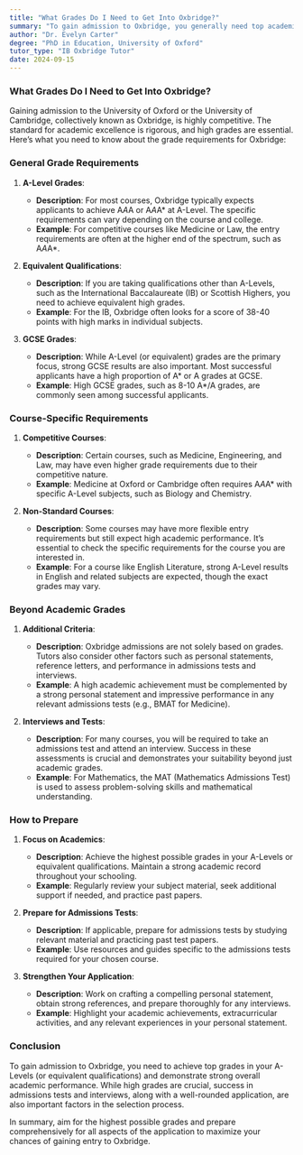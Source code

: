```yaml
---
title: "What Grades Do I Need to Get Into Oxbridge?"
summary: "To gain admission to Oxbridge, you generally need top academic grades. The exact requirements can vary by course and college, but achieving high A-Level (or equivalent) grades and strong academic performance is crucial."
author: "Dr. Evelyn Carter"
degree: "PhD in Education, University of Oxford"
tutor_type: "IB Oxbridge Tutor"
date: 2024-09-15
---
```


### What Grades Do I Need to Get Into Oxbridge?

Gaining admission to the University of Oxford or the University of Cambridge, collectively known as Oxbridge, is highly competitive. The standard for academic excellence is rigorous, and high grades are essential. Here’s what you need to know about the grade requirements for Oxbridge:

### General Grade Requirements

1. **A-Level Grades**:
   - **Description**: For most courses, Oxbridge typically expects applicants to achieve A*A*A or A*A*A* at A-Level. The specific requirements can vary depending on the course and college.
   - **Example**: For competitive courses like Medicine or Law, the entry requirements are often at the higher end of the spectrum, such as A*A*A*.

2. **Equivalent Qualifications**:
   - **Description**: If you are taking qualifications other than A-Levels, such as the International Baccalaureate (IB) or Scottish Highers, you need to achieve equivalent high grades.
   - **Example**: For the IB, Oxbridge often looks for a score of 38-40 points with high marks in individual subjects.

3. **GCSE Grades**:
   - **Description**: While A-Level (or equivalent) grades are the primary focus, strong GCSE results are also important. Most successful applicants have a high proportion of A* or A grades at GCSE.
   - **Example**: High GCSE grades, such as 8-10 A*/A grades, are commonly seen among successful applicants.

### Course-Specific Requirements

1. **Competitive Courses**:
   - **Description**: Certain courses, such as Medicine, Engineering, and Law, may have even higher grade requirements due to their competitive nature.
   - **Example**: Medicine at Oxford or Cambridge often requires A*A*A* with specific A-Level subjects, such as Biology and Chemistry.

2. **Non-Standard Courses**:
   - **Description**: Some courses may have more flexible entry requirements but still expect high academic performance. It’s essential to check the specific requirements for the course you are interested in.
   - **Example**: For a course like English Literature, strong A-Level results in English and related subjects are expected, though the exact grades may vary.

### Beyond Academic Grades

1. **Additional Criteria**:
   - **Description**: Oxbridge admissions are not solely based on grades. Tutors also consider other factors such as personal statements, reference letters, and performance in admissions tests and interviews.
   - **Example**: A high academic achievement must be complemented by a strong personal statement and impressive performance in any relevant admissions tests (e.g., BMAT for Medicine).

2. **Interviews and Tests**:
   - **Description**: For many courses, you will be required to take an admissions test and attend an interview. Success in these assessments is crucial and demonstrates your suitability beyond just academic grades.
   - **Example**: For Mathematics, the MAT (Mathematics Admissions Test) is used to assess problem-solving skills and mathematical understanding.

### How to Prepare

1. **Focus on Academics**:
   - **Description**: Achieve the highest possible grades in your A-Levels or equivalent qualifications. Maintain a strong academic record throughout your schooling.
   - **Example**: Regularly review your subject material, seek additional support if needed, and practice past papers.

2. **Prepare for Admissions Tests**:
   - **Description**: If applicable, prepare for admissions tests by studying relevant material and practicing past test papers.
   - **Example**: Use resources and guides specific to the admissions tests required for your chosen course.

3. **Strengthen Your Application**:
   - **Description**: Work on crafting a compelling personal statement, obtain strong references, and prepare thoroughly for any interviews.
   - **Example**: Highlight your academic achievements, extracurricular activities, and any relevant experiences in your personal statement.

### Conclusion

To gain admission to Oxbridge, you need to achieve top grades in your A-Levels (or equivalent qualifications) and demonstrate strong overall academic performance. While high grades are crucial, success in admissions tests and interviews, along with a well-rounded application, are also important factors in the selection process.

In summary, aim for the highest possible grades and prepare comprehensively for all aspects of the application to maximize your chances of gaining entry to Oxbridge.
